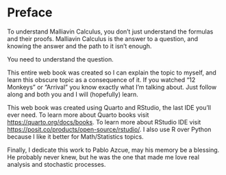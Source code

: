 # Preface {.unnumbered}

To understand Malliavin Calculus, you don't just understand the formulas and their proofs. Malliavin Calculus is the answer to a question, and knowing the answer and the path to it isn't enough.

You need to understand the question.

This entire web book was created so I can explain the topic to myself, and learn this obscure topic as a consequence of it. If you watched "12 Monkeys" or "Arrival" you know exactly what I'm talking about. Just follow along and both you and I will (hopefully) learn.

This web book was created using Quarto and RStudio, the last IDE you'll ever need. To learn more about Quarto books visit <https://quarto.org/docs/books>. To learn more about RStudio IDE visit <https://posit.co/products/open-source/rstudio/>. I also use R over Python because I like it better for Math/Statistics topics.

Finally, I dedicate this work to Pablo Azcue, may his memory be a blessing. He probably never knew, but he was the one that made me love real analysis and stochastic processes.
